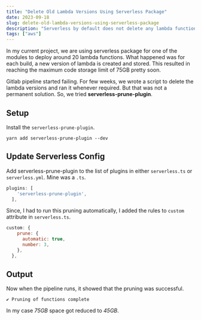 ```yaml
---
title: "Delete Old Lambda Versions Using Serverless Package"
date: 2023-09-18
slug: delete-old-lambda-versions-using-serverless-package
description: "Serverless by default does not delete any lambda function versions. Deletion can be done using serverless-prune-plugin."
tags: ["aws"]
---
```


In my current project, we are using serverless package for one of the modules to deploy around 20 lambda functions. What happened was for each build, a new version of lambda is created and stored. This resulted in reaching the maximum code storage limit of 75GB pretty soon.

Gitlab pipeline started failing. For few weeks, we wrote a script to delete the lambda versions and ran it whenever required. But that was not a permanent solution. So, we tried **serverless-prune-plugin**.

## Setup

Install the `serverless-prune-plugin`.

```shell
yarn add serverless-prune-plugin --dev
```

## Update Serverless Config

Add serverless-prune-plugin to the list of plugins in either `serverless.ts` or `serverless.yml`. Mine was a `.ts`.

```javascript
plugins: [
    'serverless-prune-plugin',
  ],
```

Since, I had to run this pruning automatically, I added the rules to `custom` attribute in `serverless.ts`.

```javascript
custom: {
    prune: {
      automatic: true,
      number: 3,
    },
  },
```

## Output

Now when the pipeline runs, it showed that the pruning was successful.

```
✔ Pruning of functions complete
```

In my case _75GB_ space got reduced to _45GB_.
